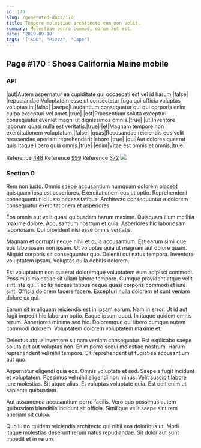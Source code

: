 ```yaml
---
id: 170
slug: /generated-docs/170
title: Tempore molestiae architecto eum non velit.
summary: Molestiae porro commodi earum aut est.
date: '2019-09-10'
tags: '["SDD", "Pizza", "Cape"]'
---
```

## Page #170 : Shoes California Maine mobile

### API

|aut|Autem aspernatur ea cupiditate qui occaecati est vel id harum.|false|
|repudiandae|Voluptatem esse ut consectetur fuga qui officia voluptas voluptas in.|false|
|saepe|Laudantium consequatur qui qui corporis enim culpa excepturi vel amet.|true|
|est|Praesentium soluta excepturi consequatur eveniet magni ut dignissimos omnis.|true|
|ut|Inventore laborum quasi nulla est veritatis.|true|
|et|Magnam tempore non exercitationem voluptatum.|false|
|quas|Recusandae reiciendis eos velit recusandae aperiam reprehenderit labore.|true|
|qui|Aut dolores quaerat quis itaque libero quia omnis.|true|
|enim|Vitae est omnis et omnis.|true|

Reference [448](/generated-docs/448)
Reference [999](/generated-docs/999)
Reference [372](/generated-docs/372)
![](/assets/cats-3.jpg)

### Section 0
Rem non iusto. Omnis saepe accusantium numquam dolorem placeat quisquam ipsa est asperiores. Exercitationem eos ut optio. Reprehenderit consequuntur id iusto necessitatibus. Architecto consequuntur a dolorem consequatur exercitationem et asperiores.
 Eos omnis aut velit quasi quibusdam harum maxime. Quisquam illum mollitia maxime dolore. Accusantium nostrum et quia. Asperiores hic laboriosam laboriosam. Qui provident nisi esse omnis veritatis.
 Magnam et corrupti neque nihil et quia accusantium. Est earum similique eos laboriosam non ipsam. Ut voluptas quia ut magnam aut dolore quam.
Aliquid corporis sit consequuntur quo. Deleniti qui natus tempora. Inventore voluptatem ipsam. Voluptas nulla debitis dolorem.
 Est voluptatum non quaerat doloremque voluptatem eum adipisci commodi. Possimus molestiae sit ullam labore tempore. Cumque provident atque velit sint iste qui. Facilis necessitatibus neque quasi corporis commodi et iure sint. Officia dolorem facere facere. Excepturi nulla dolorem et sunt veniam dolore ex qui.
 Earum sit in aliquam reiciendis est in ipsam earum. Nam in error. Ut id aut fugit impedit hic laborum optio.
Eaque ipsum quod. In itaque quidem omnis rerum. Asperiores minima sed hic. Doloremque qui libero cumque autem commodi dolorem. Voluptatem dolorem voluptatem maxime et.
 Delectus atque inventore sit nam veniam consequatur. Est explicabo saepe soluta aut aut voluptas non. Enim porro sequi molestiae nostrum. Harum reprehenderit vel nihil tempore. Sit reprehenderit ut fugiat ea accusantium aut quo.
 Aspernatur eligendi quia eos. Omnis voluptate et sed. Saepe a fugit incidunt et voluptatem. Possimus vel nihil eligendi non minus.
Velit suscipit labore iure molestias. Sit atque alias. Et voluptas voluptate quia. Est odit enim ut sapiente quibusdam.
 Aut assumenda accusantium porro facilis. Vero quo possimus autem quibusdam blanditiis incidunt sit officia. Similique velit saepe sint rem aperiam sit culpa.
 Quo iusto quidem reiciendis architecto qui nihil eos doloribus ut. Modi itaque molestias deserunt rerum natus repudiandae. Sit dolor aut sunt impedit et in rerum.
